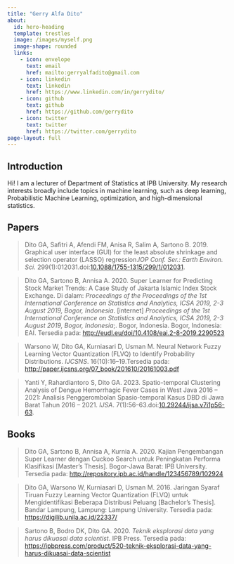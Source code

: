 ```yaml
---
title: "Gerry Alfa Dito"
about:
  id: hero-heading
  template: trestles
  image: /images/myself.png
  image-shape: rounded
  links:
    - icon: envelope
      text: email
      href: mailto:gerryalfadito@gmail.com
    - icon: linkedin
      text: linkedin
      href: https://www.linkedin.com/in/gerrydito/
    - icon: github
      text: github
      href: https://github.com/gerrydito
    - icon: twitter
      text: twitter
      href: https://twitter.com/gerrydito
page-layout: full
---
```






:::{.panel-tabset}

## Introduction

Hi! I am a lecturer of Department of Statistics at IPB University.
My research interests broadly include topics in machine learning, such as deep learning, Probabilistic Machine Learning, optimization, and high-dimensional statistics.

## Papers

>Dito GA, Safitri A, Afendi FM, Anisa R, Salim A, Sartono B.
2019.
Graphical user interface (GUI) for the least absolute shrinkage and selection operator (LASSO) regression.*IOP Conf. Ser.: Earth Environ. Sci.* 299(1):012031.doi:[10.1088/1755-1315/299/1/012031](https://doi.org/10.1088/1755-1315/299/1/012031).

>Dito GA, Sartono B, Annisa A.
2020.
Super Learner for Predicting Stock Market Trends: A Case Study of Jakarta Islamic Index Stock Exchange.
Di dalam: *Proceedings of the Proceedings of the 1st International Conference on Statistics and Analytics, ICSA 2019, 2-3 August 2019, Bogor, Indonesia*.
\[internet\] *Proceedings of the 1st International Conference on Statistics and Analytics, ICSA 2019, 2-3 August 2019, Bogor, Indonesia*;.
Bogor, Indonesia.
Bogor, Indonesia: EAI. Tersedia pada: <http://eudl.eu/doi/10.4108/eai.2-8-2019.2290523>
  
> Warsono W, Dito GA, Kurniasari D, Usman M. Neural Network Fuzzy Learning Vector Quantization (FLVQ) to Identify Probability Distributions.
*IJCSNS*.
16(10):16–19.Tersedia pada: <http://paper.ijcsns.org/07_book/201610/20161003.pdf>
  
  >Yanti Y, Rahardiantoro S, Dito GA. 2023.
Spatio-temporal Clustering Analysis of Dengue Hemorrhagic Fever Cases in West Java 2016 – 2021: Analisis Penggerombolan Spasio-temporal Kasus DBD di Jawa Barat Tahun 2016 – 2021.
*IJSA*.
7(1):56–63.doi:[10.29244/ijsa.v7i1p56-63](https://doi.org/10.29244/ijsa.v7i1p56-63).

## Books

>Dito GA, Sartono B, Annisa A, Kurnia A.
2020.
Kajian Pengembangan Super Learner dengan Cuckoo Search untuk Peningkatan Performa Klasifikasi \[Master’s Thesis\].
Bogor-Jawa Barat: IPB University.
Tersedia pada: <http://repository.ipb.ac.id/handle/123456789/102924>
  
>Dito GA, Warsono W, Kurniasari D, Usman M.
2016.
Jaringan Syaraf Tiruan Fuzzy Learning Vector Quantization (FLVQ) untuk Mengidentifikasi Beberapa Distribusi Peluang \[Bachelor’s Thesis\].
Bandar Lampung, Lampung: Lampung University.
Tersedia pada: <https://digilib.unila.ac.id/22337/>
  
>Sartono B, Bodro DK, Dito GA. 2020.
*Teknik eksplorasi data yang harus dikuasai data scientist*.
IPB Press.
Tersedia pada: <https://ipbpress.com/product/520-teknik-eksplorasi-data-yang-harus-dikuasai-data-scientist>

:::